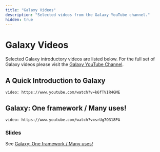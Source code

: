 ```yaml
---
title: "Galaxy Videos"
description: "Selected videos from the Galaxy YouTube channel."
hidden: true
---
```


# Galaxy Videos

Selected Galaxy introductory videos are listed below. For the full set of Galaxy videos please visit the [Galaxy YouTube Channel](https://www.youtube.com/channel/UCwoMMZPbz1L9AZzvIvrvqYA).

## A Quick Introduction to Galaxy

`video: https://www.youtube.com/watch?v=k6fTVIR4GME`

## Galaxy: One framework / Many uses!

`video: https://www.youtube.com/watch?v=srUg7O318PA`

### Slides

See [Galaxy: One framework / Many uses!](https://docs.google.com/presentation/d/1vcXpctBe4ED_XQxKQNzPjkAjRuNZiqAsBXe5ws4CCHE/edit#slide=id.ga5d0f95035_1_0)
